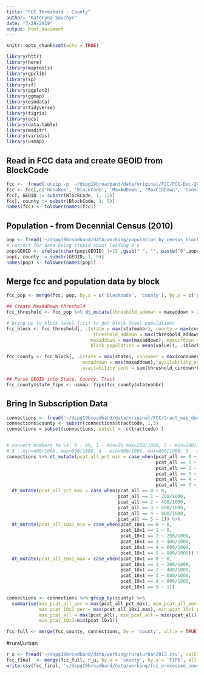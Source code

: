 ```yaml
---
title: "FCC Threshold - County"
author: "Kateryna Savchyn"
date: "7/29/2019"
output: html_document
---
```


```r
knitr::opts_chunk$set(echo = TRUE)
```


```r
library(httr)
library(here)
library(maptools)
library(gpclib)
library(sp)
library(sf)
library(ggplot2)
library(ggmap)
library(osmdata)
library(tidyverse)
library(tigris)
library(acs)
library(data.table)
library(maditr)
library(viridis)
library(usmap)
```

## Read in FCC data and create GEOID from BlockCode
```r
fcc <-  fread('unzip -p  ~/dspg19broadband/data/original/FCC/FCC-Dec-2015/US-Fixed-without-Satellite-Dec2015.zip', colClasses = c(BlockCode = "character"))
fcc <- fcc[,c('HocoNum', 'BlockCode', 'MaxAdDown', 'MaxCIRDown', 'Consumer', 'Business', 'StateAbbr')]
fcc[, GEOID := substr(BlockCode, 1, 12)] 
fcc[, county := substr(BlockCode, 1, 5)] 
names(fcc) <- tolower(names(fcc))
```
## Population - from Decennial Census (2010)
```r
pop <- fread('~/dspg19broadband/data/working/population_by_census_block_2010.csv', colClasses = c(GEOID = "character"))
# correct for data being stupid about leading 0's
pop$GEOID <- ifelse(nchar(pop$GEOID) !=15 ,gsub(" ", "", paste("0",pop$GEOID), fixed = TRUE), pop$GEOID)
pop[, county := substr(GEOID, 1, 5)] 
names(pop) <- tolower(names(pop))
```
## Merge fcc and population data by block
```r
fcc_pop <- merge(fcc, pop, by.x = c('blockcode', 'county'), by.y = c('geoid', 'county'),all.x = TRUE, all.y = FALSE)

## Create MaxAdDown threshold
fcc_threshold <- fcc_pop %>% dt_mutate(threshold_addown = maxaddown > 25) %>% dt_mutate(threshold_cirdown = maxcirdown > 25) 

# bring up to block level first to get block level populations
fcc_block <- fcc_threshold[, .(state = max(stateabbr), county = max(county), consumer = max(consumer), business = max(business), 
                                threshold_addown = max(threshold_addown),  threshold_cirdown = max(threshold_cirdown), 
                               maxaddown = max(maxaddown), maxcirdown = max(maxcirdown),
                               block_population = mean(value)), .(blockcode)]

fcc_county <- fcc_block[, .(state = max(state), consumer = max(consumer), business = max(business),
                            maxaddown = max(maxaddown), availability_adv = sum(threshold_addown*block_population)/sum(block_population),
                            availability_cont = sum(threshold_cirdown*block_population)/sum(block_population)), .(county)]

## Parse GEOID into State, County, Tract
fcc_county$state_fips <- usmap::fips(fcc_county$stateabbr)
```

## Bring In Subscription Data
```r
connections <- fread('~/dspg19broadband/data/original/FCC/tract_map_dec_2015/tract_map_dec_2015.csv', colClasses = c(tractcode = "character"))
connections$county <- substr(connections$tractcode, 1,5)
connections = subset(connections, select = -c(tractcode) )


# convert numbers to %s: 0 - 0%, 1 - min=0% max=200/1000, 2 - min=200/1000, max=400/1000, 
# 3 - min=400/1000, max=600/1000, 4 - min=600/1000, max=800/1000, 5 - min=800/1000, max=NA
connections %>% dt_mutate(pcat_all_pct_min = case_when(pcat_all == 0 ~ 0,
                                                       pcat_all == 1 ~ 0,
                                                       pcat_all == 2 ~ 200/1000,
                                                       pcat_all == 3 ~ 400/1000,
                                                       pcat_all == 4 ~ 600/1000,
                                                       pcat_all == 5 ~ 800/1000)) %>%
  dt_mutate(pcat_all_pct_max = case_when(pcat_all == 0 ~ 0,
                                         pcat_all == 1 ~ 200/1000,
                                         pcat_all == 2 ~ 400/1000,
                                         pcat_all == 3 ~ 600/1000,
                                         pcat_all == 4 ~ 800/1000,
                                         pcat_all == 5 ~ 1)) %>%
  dt_mutate(pcat_all_10x1_min = case_when(pcat_10x1 == 0 ~ 0,
                                          pcat_10x1 == 1 ~ 0,
                                          pcat_10x1 == 2 ~ 200/1000,
                                          pcat_10x1 == 3 ~ 400/1000,
                                          pcat_10x1 == 4 ~ 600/1000,
                                          pcat_10x1 == 5 ~ 800/1000)) %>%
  dt_mutate(pcat_all_10x1_max = case_when(pcat_10x1 == 0 ~ 0,
                                          pcat_10x1 == 1 ~ 200/1000,
                                          pcat_10x1 == 2 ~ 400/1000,
                                          pcat_10x1 == 3 ~ 600/1000,
                                          pcat_10x1 == 4 ~ 800/1000,
                                          pcat_10x1 == 5 ~ 1))

connections <- connections %>% group_by(county) %>% 
  summarise(max_pcat_all_per = max(pcat_all_pct_max), min_pcat_all_per= min(pcat_all_pct_min), 
            max_pcat_10x1_per = max(pcat_all_10x1_max), min_pcat_10x1_per = min(pcat_all_10x1_min), 
            max_pcat_all = max(pcat_all), min_pcat_all = min(pcat_all), max_pcat_10x1=max(pcat_10x1), 
            min_pcat_10x1=min(pcat_10x1))

fcc_full <- merge(fcc_county, connections, by = 'county', all.x = TRUE)
```

#rural/urban
```r
r_u <- fread('~/dspg19broadband/data/working/ruralurban2013.csv', colClasses = 'character')
fcc_final  <- merge(fcc_full, r_u, by.x = 'county', by.y = 'FIPS', all.x = TRUE, all.y = FALSE)
write.csv(fcc_final, '~/dspg19broadband/data/working/fcc_processed_county_updated.csv')
```